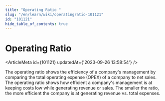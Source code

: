 ```yaml
---
title: "Operating Ratio "
slug: "/en/learn/wiki/operatingratio-101121"
id: "101121"
hide_table_of_contents: true
---
```



# Operating Ratio 

<ArticleMeta id={101121} updatedAt={'2023-09-26 13:58:54'} />
<div className='border-solid border-b border-t-0 my-4 border-[var(--ifm-color-gray-300)]' />

The operating ratio shows the efficiency of a company's management by comparing the total operating expense (OPEX) of a company to net sales. The operating ratio shows how efficient a company's management is at keeping costs low while generating revenue or sales. The smaller the ratio, the more efficient the company is at generating revenue vs. total expenses.
